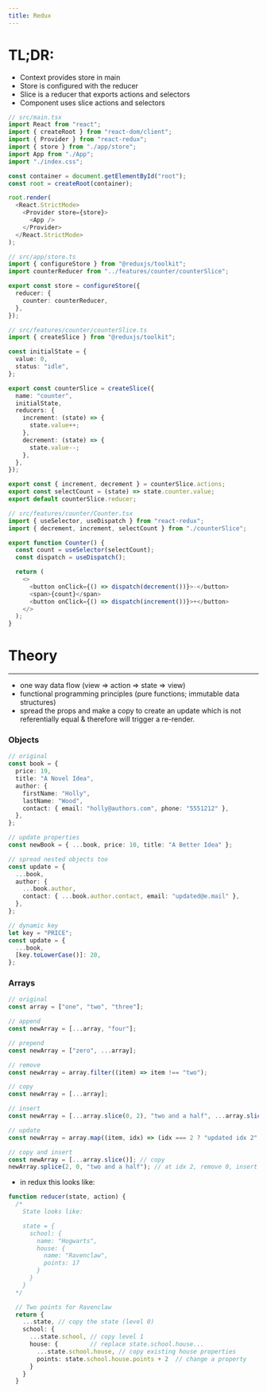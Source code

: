 ```yaml
---
title: Redux
---
```


# TL;DR:

- Context provides store in main
- Store is configured with the reducer
- Slice is a reducer that exports actions and selectors
- Component uses slice actions and selectors

```ts
// src/main.tsx
import React from "react";
import { createRoot } from "react-dom/client";
import { Provider } from "react-redux";
import { store } from "./app/store";
import App from "./App";
import "./index.css";

const container = document.getElementById("root");
const root = createRoot(container);

root.render(
  <React.StrictMode>
    <Provider store={store}>
      <App />
    </Provider>
  </React.StrictMode>
);
```

```ts
// src/app/store.ts
import { configureStore } from "@reduxjs/toolkit";
import counterReducer from "../features/counter/counterSlice";

export const store = configureStore({
  reducer: {
    counter: counterReducer,
  },
});
```

```ts
// src/features/counter/counterSlice.ts
import { createSlice } from "@reduxjs/toolkit";

const initialState = {
  value: 0,
  status: "idle",
};

export const counterSlice = createSlice({
  name: "counter",
  initialState,
  reducers: {
    increment: (state) => {
      state.value++;
    },
    decrement: (state) => {
      state.value--;
    },
  },
});

export const { increment, decrement } = counterSlice.actions;
export const selectCount = (state) => state.counter.value;
export default counterSlice.reducer;
```

```ts
// src/features/counter/Counter.tsx
import { useSelector, useDispatch } from "react-redux";
import { decrement, increment, selectCount } from "./counterSlice";

export function Counter() {
  const count = useSelector(selectCount);
  const dispatch = useDispatch();

  return (
    <>
      <button onClick={() => dispatch(decrement())}>-</button>
      <span>{count}</span>
      <button onClick={() => dispatch(increment())}>+</button>
    </>
  );
}
```

# Theory

---

- one way data flow (view => action => state =>
  view)
- functional programming principles (pure functions; immutable data structures)
- spread the props and make a copy to create an update which is not referentially equal & therefore will trigger a re-render.

### Objects

```ts
// original
const book = {
  price: 19,
  title: "A Novel Idea",
  author: {
    firstName: "Holly",
    lastName: "Wood",
    contact: { email: "holly@authors.com", phone: "5551212" },
  },
};

// update properties
const newBook = { ...book, price: 10, title: "A Better Idea" };

// spread nested objects too
const update = {
  ...book,
  author: {
    ...book.author,
    contact: { ...book.author.contact, email: "updated@e.mail" },
  },
};

// dynamic key
let key = "PRICE";
const update = {
  ...book,
  [key.toLowerCase()]: 20,
};
```

### Arrays

```ts
// original
const array = ["one", "two", "three"];

// append
const newArray = [...array, "four"];

// prepend
const newArray = ["zero", ...array];

// remove
const newArray = array.filter((item) => item !== "two");

// copy
const newArray = [...array];

// insert
const newArray = [...array.slice(0, 2), "two and a half", ...array.slice(2)];

// update
const newArray = array.map((item, idx) => (idx === 2 ? "updated idx 2" : item));

// copy and insert
const newArray = [...array.slice()]; // copy
newArray.splice(2, 0, "two and a half"); // at idx 2, remove 0, insert "two and a half"
```

- in redux this looks like:

```ts
function reducer(state, action) {
  /*
    State looks like:

    state = {
      school: {
        name: "Hogwarts",
        house: {
          name: "Ravenclaw",
          points: 17
        }
      }
    }
  */

  // Two points for Ravenclaw
  return {
    ...state, // copy the state (level 0)
    school: {
      ...state.school, // copy level 1
      house: {         // replace state.school.house...
        ...state.school.house, // copy existing house properties
        points: state.school.house.points + 2  // change a property
      }
    }
  }
```
